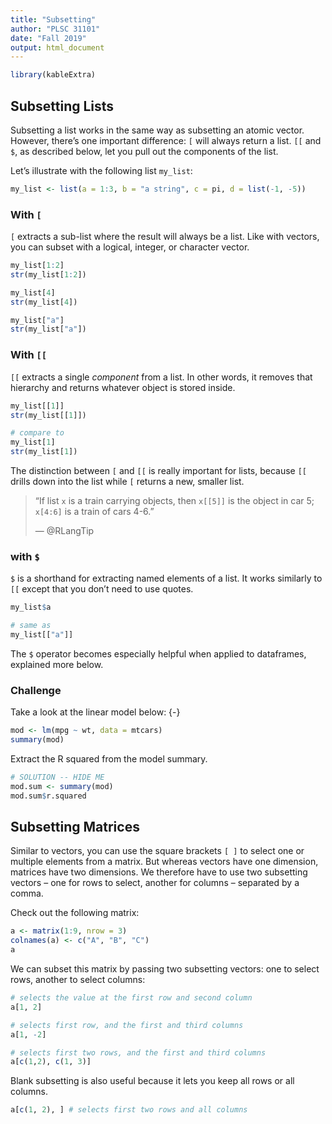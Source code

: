 ```yaml
---
title: "Subsetting"
author: "PLSC 31101"
date: "Fall 2019"
output: html_document
---
```


```r
library(kableExtra)
```

## Subsetting Lists 

Subsetting a list works in the same way as subsetting an atomic vector. However, there's one important difference: `[` will always return a list. `[[` and `$`, as described below, let you pull out the components of the list.

Let's illustrate with the following list `my_list`:

```r
my_list <- list(a = 1:3, b = "a string", c = pi, d = list(-1, -5))
```

### With `[`

`[` extracts a sub-list where the result will always be a list. Like with vectors, you can subset with a logical, integer, or character vector.


```r
my_list[1:2]
str(my_list[1:2])

my_list[4]
str(my_list[4])

my_list["a"]
str(my_list["a"])
```

### With `[[`

`[[` extracts a single _component_ from a list. In other words, it removes that hierarchy and returns whatever object is stored inside.

```r
my_list[[1]]
str(my_list[[1]])

# compare to
my_list[1]
str(my_list[1])
```
The distinction between `[` and `[[` is really important for lists, because `[[` drills down into the list while `[` returns a new, smaller list. 

>  "If list `x` is a train carrying objects, then `x[[5]]` is
> the object in car 5; `x[4:6]` is a train of cars 4-6." 
>
> --- @RLangTip


### with `$`

`$` is a shorthand for extracting named elements of a list. It works similarly to `[[` except that you don’t need to use quotes.

```r
my_list$a

# same as
my_list[["a"]]
```

The `$` operator becomes especially helpful when applied to dataframes, explained more below.

### Challenge

Take a look at the linear model below: {-}

```r
mod <- lm(mpg ~ wt, data = mtcars)
summary(mod)
```

Extract the R squared from the model summary.

```r
# SOLUTION -- HIDE ME
mod.sum <- summary(mod)
mod.sum$r.squared
```

## Subsetting Matrices

Similar to vectors, you can use the square brackets `[ ]` to select one or multiple elements from a matrix. But whereas vectors have one dimension, matrices have two dimensions. We therefore have to use two subsetting vectors -- one for rows to select, another for columns -- separated by a comma.

Check out the following matrix:

```r
a <- matrix(1:9, nrow = 3)
colnames(a) <- c("A", "B", "C")
a
```

We can subset this matrix by passing two subsetting vectors: one to select rows, another to select columns: 

```r
# selects the value at the first row and second column
a[1, 2] 

# selects first row, and the first and third columns
a[1, -2] 

# selects first two rows, and the first and third columns
a[c(1,2), c(1, 3)] 
```

Blank subsetting is also useful because it lets you keep all rows or all columns.

```r
a[c(1, 2), ] # selects first two rows and all columns
```


